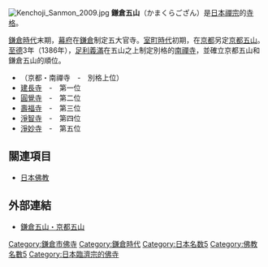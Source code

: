 [[File:Kenchoji_Sanmon_2009.jpg|thumb]]
'''鎌倉五山'''（かまくらござん）是[[日本|日本]][[禪宗|禪宗]]的[[寺格|寺格]]。

[[鎌倉時代|鎌倉時代]]末期，[[鎌倉幕府|幕府]]在[[鎌倉|鎌倉]]制定五大官寺。[[室町時代|室町時代]]初期，在[[京都|京都]]另定[[京都五山|京都五山]]。[[至德_(日本)|至德]]3年（1386年），[[足利義滿|足利義滿]]在五山之上制定別格的[[南禪寺_(日本)|南禪寺]]，並確立京都五山和鎌倉五山的順位。

*（京都・南禪寺　-　別格上位）
*[[建長寺|建長寺]]　-　第一位
*[[圓覺寺_(鎌倉)|圓覺寺]]　-　第二位
*[[壽福寺|壽福寺]]　-　第三位
*[[淨智寺|淨智寺]]　-　第四位
*[[淨妙寺_(鎌倉)|淨妙寺]]　-　第五位

== 關連項目 ==
{{Portal box|日本|佛教}}
* [[日本佛教|日本佛教]]

== 外部連結 ==
*[http://www.bukkyo.net/5zan/ 鎌倉五山・京都五山]

[[Category:鎌倉市佛寺|Category:鎌倉市佛寺]]
[[Category:鎌倉時代|Category:鎌倉時代]]
[[Category:日本名数5|Category:日本名数5]]
[[Category:佛教名數5|Category:佛教名數5]]
[[Category:日本臨濟宗的佛寺|Category:日本臨濟宗的佛寺]]
